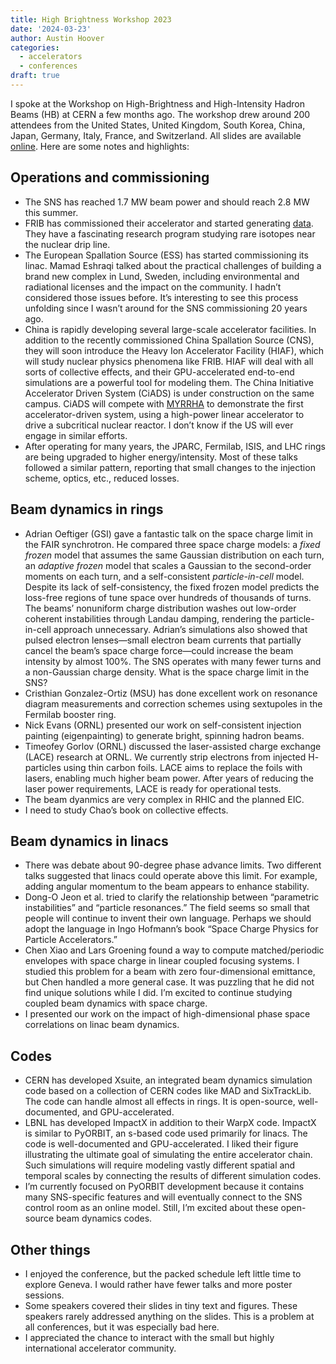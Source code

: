 ```yaml
---
title: High Brightness Workshop 2023
date: '2024-03-23'
author: Austin Hoover
categories:
  - accelerators
  - conferences
draft: true
---
```



I spoke at the Workshop on High-Brightness and High-Intensity Hadron Beams (HB) at CERN a few months ago. The workshop drew around 200 attendees from the United States, United Kingdom, South Korea, China, Japan, Germany, Italy, France, and Switzerland. All slides are available [online](https://indico.cern.ch/event/1138716/timetable/#20231009.detailed). Here are some notes and highlights:


## Operations and commissioning

* The SNS has reached 1.7 MW beam power and should reach 2.8 MW this summer.
* FRIB has commissioned their accelerator and started generating [data](https://journals.aps.org/prl/abstract/10.1103/PhysRevLett.132.072501). They have a fascinating research program studying rare isotopes near the nuclear drip line.
* The European Spallation Source (ESS) has started commissioning its linac. Mamad Eshraqi talked about the practical challenges of building a brand new complex in Lund, Sweden, including environmental and radiational licenses and the impact on the community. I hadn't considered those issues before. It's interesting to see this process unfolding since I wasn't around for the SNS commissioning 20 years ago.
* China is rapidly developing several large-scale accelerator facilities. In addition to the recently commissioned China Spallation Source (CNS), they will soon introduce the Heavy Ion Accelerator Facility (HIAF), which will study nuclear physics phenomena like FRIB. HIAF will deal with all sorts of collective effects, and their GPU-accelerated end-to-end simulations are a powerful tool for modeling them. The China Initiative Accelerator Driven System (CiADS) is under construction on the same campus. CiADS will compete with [MYRRHA](https://myrrha.be/about-myrrha) to demonstrate the first accelerator-driven system, using a high-power linear accelerator to drive a subcritical nuclear reactor. I don't know if the US will ever engage in similar efforts.
* After operating for many years, the JPARC, Fermilab, ISIS, and LHC rings are being upgraded to higher energy/intensity. Most of these talks followed a similar pattern, reporting that small changes to the injection scheme, optics, etc., reduced losses.


## Beam dynamics in rings

* Adrian Oeftiger (GSI) gave a fantastic talk on the space charge limit in the FAIR synchrotron. He compared three space charge models: a *fixed frozen* model that assumes the same Gaussian distribution on each turn, an *adaptive frozen* model that scales a Gaussian to the second-order moments on each turn, and a self-consistent *particle-in-cell* model. Despite its lack of self-consistency, the fixed frozen model predicts the loss-free regions of tune space over hundreds of thousands of turns. The beams' nonuniform charge distribution washes out low-order coherent instabilities through Landau damping, rendering the particle-in-cell approach unnecessary. Adrian's simulations also showed that pulsed electron lenses---small electron beam currents that partially cancel the beam's space charge force---could increase the beam intensity by almost 100%. The SNS operates with many fewer turns and a non-Gaussian charge density. What is the space charge limit in the SNS?
* Cristhian Gonzalez-Ortiz (MSU) has done excellent work on resonance diagram measurements and correction schemes using sextupoles in the Fermilab booster ring.
* Nick Evans (ORNL) presented our work on self-consistent injection painting (eigenpainting) to generate bright, spinning hadron beams.
* Timeofey Gorlov (ORNL) discussed the laser-assisted charge exchange (LACE) research at ORNL. We currently strip electrons from injected H- particles using thin carbon foils. LACE aims to replace the foils with lasers, enabling much higher beam power. After years of reducing the laser power requirements, LACE is ready for operational tests.
* The beam dyanmics are very complex in RHIC and the planned EIC.
* I need to study Chao's book on collective effects.


## Beam dynamics in linacs

* There was debate about 90-degree phase advance limits. Two different talks suggested that linacs could operate above this limit. For example, adding angular momentum to the beam appears to enhance stability.
* Dong-O Jeon et al. tried to clarify the relationship between "parametric instabilities" and "particle resonances." The field seems so small that people will continue to invent their own language. Perhaps we should adopt the language in Ingo Hofmann's book "Space Charge Physics for Particle Accelerators."
* Chen Xiao and Lars Groening found a way to compute matched/periodic envelopes with space charge in linear coupled focusing systems. I studied this problem for a beam with zero four-dimensional emittance, but Chen handled a more general case. It was puzzling that he did not find unique solutions while I did. I'm excited to continue studying coupled beam dynamics with space charge.
* I presented our work on the impact of high-dimensional phase space correlations on linac beam dynamics.


## Codes

* CERN has developed Xsuite, an integrated beam dynamics simulation code based on a collection of CERN codes like MAD and SixTrackLib. The code can handle almost all effects in rings. It is open-source, well-documented, and GPU-accelerated.
* LBNL has developed ImpactX in addition to their WarpX code. ImpactX is similar to PyORBIT, an s-based code used primarily for linacs. The code is well-documented and GPU-accelerated. I liked their figure illustrating the ultimate goal of simulating the entire accelerator chain. Such simulations will require modeling vastly different spatial and temporal scales by connecting the results of different simulation codes.
* I'm currently focused on PyORBIT development because it contains many SNS-specific features and will eventually connect to the SNS control room as an online model. Still, I'm excited about these open-source beam dynamics codes.


## Other things

* I enjoyed the conference, but the packed schedule left little time to explore Geneva. I would rather have fewer talks and more poster sessions.
* Some speakers covered their slides in tiny text and figures. These speakers rarely addressed anything on the slides. This is a problem at all conferences, but it was especially bad here.
* I appreciated the chance to interact with the small but highly international accelerator community.



